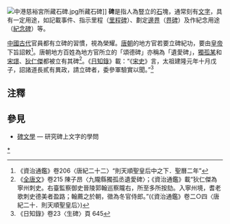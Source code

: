 [[File:中港慈裕宮所藏石碑.jpg|thumb]]所藏石碑]]
'''碑'''是指人為豎立的[[石|石]]塊，通常刻有[[文字|文字]]，具有一定用途，如記載事件、指示里程（[[里程碑|里程碑]]）、劃定[[邊界|邊界]]（[[界碑|界碑]]）及作紀念用途（[[紀念碑|紀念碑]]）等。

[[中國古代|中國古代]]官員都有立碑的習慣，視為榮耀。[[唐朝|唐朝]]的地方官若要立碑紀功，要由[[皇帝|皇帝]]下旨詔敕<ref>《資治通鑑》卷206〈唐紀二十二〉“則天順聖皇后中之下．聖曆二年”</ref>。唐朝地方百姓為地方官所立的「頌德碑」亦稱為「遺愛碑」，[[獨孤某|獨孤某]]和[[宋璟|宋璟]]、[[狄仁傑|狄仁傑]]都被立有其碑<ref>《[[全唐文|全唐文]]》卷215 陳子昂〈九隴縣獨孤丞遺愛碑〉；《資治通鑑》載“狄仁傑為寧州刺史。右臺監察御史晉陵郭翰巡察隴右，所至多所按劾。入寧州境，耆老歌刺史德美者盈路；翰薦之於朝，徵為冬官侍郎。”(《資治通鑑》卷二○四〈唐紀二十．則天順聖皇后〉)</ref>。《[[日知錄|日知錄]]》載：“《[[宋史|宋史]]》言，太祖建隆元年十月戊子，詔諸道長貳有異政，請立碑者，委參軍驗實以聞。”<ref>《日知錄》卷23〈生碑〉頁 645</ref>

==注釋==
{{reflist}}

==參見==
*[[碑文學|碑文學]] — 研究碑上文字的學問

{{Culture-stub}}

[[Category:碑|*]]